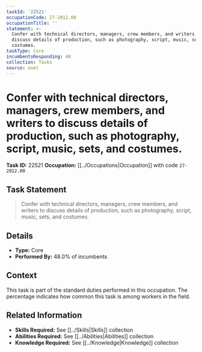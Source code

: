 ```yaml
---
taskId: '22521'
occupationCode: 27-2012.00
occupationTitle: ''
statement: >-
  Confer with technical directors, managers, crew members, and writers to
  discuss details of production, such as photography, script, music, sets, and
  costumes.
taskType: Core
incumbentsResponding: 48
collection: Tasks
source: onet
---
```

# Confer with technical directors, managers, crew members, and writers to discuss details of production, such as photography, script, music, sets, and costumes.

**Task ID:** 22521
**Occupation:** [[../Occupations|Occupation]] with code `27-2012.00`

## Task Statement

> Confer with technical directors, managers, crew members, and writers to discuss details of production, such as photography, script, music, sets, and costumes.

## Details

- **Type:** Core
- **Performed By:** 48.0% of incumbents

## Context

This task is part of the standard duties performed in this occupation. The percentage indicates how common this task is among workers in the field.

## Related Information

- **Skills Required:** See [[../Skills|Skills]] collection
- **Abilities Required:** See [[../Abilities|Abilities]] collection
- **Knowledge Required:** See [[../Knowledge|Knowledge]] collection

